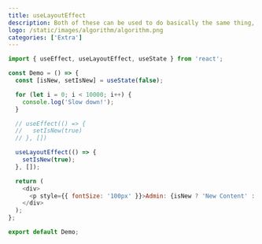 ```yaml
---
title: useLayoutEffect
description: Both of these can be used to do basically the same thing, but they have slightly different use cases.
logo: /static/images/algorithm/algorithm.png
categories: ['Extra']
---
```


```javascript
import { useEffect, useLayoutEffect, useState } from 'react';

const Demo = () => {
  const [isNew, setIsNew] = useState(false);

  for (let i = 0; i < 10000; i++) {
    console.log('Slow down!');
  }

  // useEffect(() => {
  //   setIsNew(true)
  // }, [])

  useLayoutEffect(() => {
    setIsNew(true);
  }, []);

  return (
    <div>
      <p style={{ fontSize: '100px' }}>Admin: {isNew ? 'New Content' : 'Old Content'}</p>
    </div>
  );
};

export default Demo;
```
